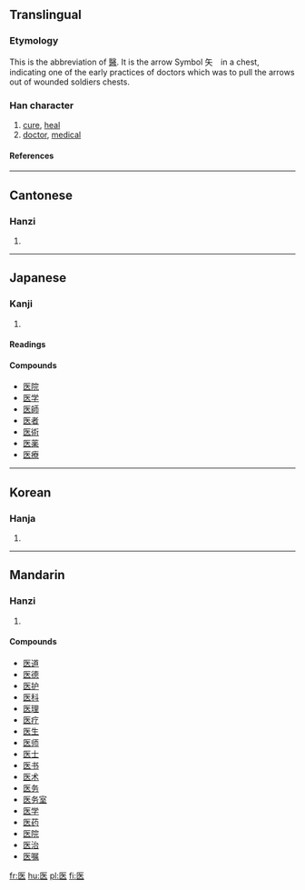 {{see|醫}}

==Translingual==
===Etymology===
This is the abbreviation of [[醫]]. It is the arrow Symbol 矢　in a chest, indicating one of the early practices of doctors which was to pull the arrows out of wounded soldiers chests.
===Han character===
{{Han char|rn=23|rad=匸|as=05|sn=7|four=|canj=尸人大 (SOK)|ids=⿷[[匚]][[矢]]}}
# [[cure]], [[heal]]
# [[doctor]], [[medical]]
====References====
{{Han ref|kx=0155.050|dkj=02680|hdz=10085.030|uh=533B|ud=21307}}
----

==Cantonese==
===Hanzi===
{{yue-hanzi|jyut=|y=yi1}}
# {{defn|Cantonese}}
----
== Japanese ==
===Kanji===
{{ja-kanji|grade=3|rs=匸05}}
# {{defn|Japanese}} 
====Readings====
{{ja-readings|on=[[い]] ([[i]])|kun=[[いやす]] ([[iyasu]]), [[くすし]] ([[kusushi]])}}

====Compounds====
*[[医院]]
*[[医学]]
*[[医師]]
*[[医者]]
*[[医術]]
*[[医薬]]
*[[医療]]
----
==Korean==
===Hanja===
{{ko-hanja|hangeul=[[예]], [[의]]|rv=ye, ui|mr=ye, ŭi}}
# {{defn|Korean}}
----
==Mandarin==
===Hanzi===
{{cmn-hanzi|tra=醫|pin=[[yī]] ([[yi1]]), [[yì]] ([[yi4]])|wg=i<sup>1</sup>, i<sup>4</sup>}}
# {{defn|Mandarin}}

====Compounds====
*[[医道]]
*[[医德]]
*[[医护]]
*[[医科]]
*[[医理]]
*[[医疗]]
*[[医生]]
*[[医师]]
*[[医士]]
*[[医书]]
*[[医术]]
*[[医务]]
*[[医务室]]
*[[医学]]
*[[医药]]
*[[医院]]
*[[医治]]
*[[医嘱]]

[[fr:医]]
[[hu:医]]
[[pl:医]]
[[fi:医]]